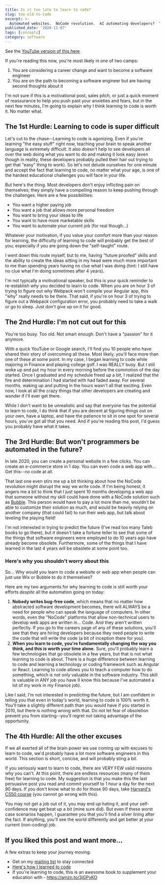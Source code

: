 ```yaml
---
title: Is it too late to learn to code?
slug: too-old-to-code
excerpt: >-
  Automated websites.  NoCode revolution.  AI automating developers?  These are all questions that might make you wonder whether learning to code is still worth your time.  Here's my take as a developer.
published_date: '2020-11-07'
tags: [concepts]
category: software
---
```


See the [YouTube version of this here](https://www.youtube.com/watch?v=yl8_M58k21s).

If you're reading this now, you're most likely in one of two camps:

1. You are considering a career change and want to become a software engineer
2. You are on the path to becoming a software engineer but are having second thoughts about it

I'm not sure if this is a motivational post, sales pitch, or just a quick moment of reassurance to help you push past your anxieties and fears, but in the next few minutes, I'm going to explain why I think learning to code is worth it. No matter what.

## The 1st Hurdle: Learning to code is super difficult

Let's cut to the chase--Learning to code is agonizing. Even if you're learning "the easy stuff" right now, teaching your brain to speak another language is extremely difficult. It also doesn't help to see developers all over the web doing what you want to do and making it look easy (even though in reality, these developers probably pulled their hair out trying to get that "easy" thing to work). So let's not delude ourselves for one minute and accept the fact that learning to code, no matter what your age, is one of the hardest educational challenges you will face in your life.

But here's the thing. Most developers don't enjoy inflicting pain on themselves; they simply have a compelling reason to keep pushing through the challenges. Here are a few possibilities:

- You want a higher paying job
- You want a job that allows more personal freedom
- You want to bring your ideas to life
- You want to have more marketable skills
- You want to automate your current job (for real though...)

Whatever your motivation, if you value your comfort more than your reason for learning, the difficulty of learning to code will probably get the best of you; especially if you are going down the "self-taught" route.

I went down this route myself, but to me, having "future proofed" skills and the ability to create the ideas sitting in my head were much more important to me than spending years having no clue what I was doing (hint: I still have no clue what I'm doing sometimes after 4 years).

I'm not typically a motivational speaker, but this is your quick reminder to re-establish _why_ you decided to learn to code. When you are on hour 3 of trying to figure out why Webpack won't compile your Angular app, this "why" really needs to be there. That said, if you're on hour 3 of trying to figure out a Webpack configuration error, you probably need to take a walk or go to sleep. Just don't give up on it for good.

## The 2nd Hurdle: I'm not cut out for this

You're too busy. Too old. Not smart enough. Don't have a "passion" for it anymore.

With a quick YouTube or Google search, I'll find you 10 people who have shared their story of overcoming all these. Most likely, you'll face more than one of these at some point. In my case, I began learning to code while majoring in Finance and playing college golf. I was REALLY busy. But I still woke up and put my hour in every morning before the commotion of the day started. Once I graduated and my schedule freed up a bit, I realized that the fire and determination I had started with had faded away. For several months, waking up and putting in the hours wasn't all that exciting. Even now, I look at all the crazy things that other developers are creating and wonder if I'll ever get there.

While I don't want to be unrealistic and say that everyone has the potential to learn to code, I do think that if you are decent at figuring things out on your own, have a laptop, and have the patience to sit in one spot for several hours, you've got all that you need. And if you're reading this post, I'd guess you probably have what it takes.

## The 3rd Hurdle: But won't programmers be automated in the future?

In late 2020, you can create a personal website in a few clicks. You can create an e-commerce store in 1 day. You can even code a web app with... Get this--no code at all.

That last one even stirs me up a bit thinking about how the NoCode revolution might disrupt the way we write code. If I'm being honest, it angers me a bit to think that I just spent 10 months developing a web app that someone without my skill could have done with a NoCode solution such as [Bubble](https://bubble.io/welcome). This person would have to pay a lot more than me, wouldn't be able to customize their solution as much, and would be heavily relying on another company (that could fail) to run their web app, but talk about leveling the playing field!

I'm not interested in trying to predict the future (I've read too many Taleb books to go there), but it doesn't take a fortune teller to see that some of the things that software engineers were employed to do 10 years ago have already become obsolete. Furthermore, some of the things that I have learned in the last 4 years will be obsolete at some point too.

### Here's why you shouldn't worry about this

So... Why would you learn to code a website or web app when people can just use Wix or Bubble to do it themselves?

Here are my two arguments for why learning to code is still worth your efforts _despite_ all the automation going on today:

1. **Nobody writes bug-free code**, which means that no matter how abstracted software development becomes, there will ALWAYS be a need for people who can speak the language of computers. In other words, even the "NoCode" platforms that allow non-technical users to develop web apps are written in... Code. And they aren't written perfectly. If you go to the careers page of any of these solutions, you'll see that they are hiring developers because they need people to write the code that will write the code (a bit of inception there for you).
2. **When you learn to code, you're fundamentally changing the way you think, and this is worth your time alone.** Sure, you'll probably learn a few technologies that go obsolete in a few years, but that is not what learning to code is about. There is a huge difference between learning to code and learning a technology or coding framework such as Angular or React. Learning to code allows you to teach a computer how to do something, which is not only valuable in the software industry. This skill is valuable in ANY job you have (I know this because I've automated a lot of my work in my Finance job).

Like I said, I'm not interested in predicting the future, but I am confident in telling you that even in today's world, learning to code is 100% worth it. You'll take a slightly different path than you would have if you started in 2010, but there is nothing wrong with that. Do not let fear of obsoletion prevent you from starting--you'll regret not taking advantage of the opportunity.

## The 4th Hurdle: All the other excuses

If we all exerted all of the brain power we use coming up with excuses to learn to code, we'd probably have a lot more software engineers in this world. This section is short, concise, and will probably sting a bit.

If you seriously want to learn to code, there are VERY FEW valid reasons why you can't. At this point, there are endless resources (many of them free) for learning to code. My suggestion is that you make this the last persuasive post you read and commit yourself to 1 hour a day for the next 90 days. If you don't know what to do for those 90 days, take [Harvard's CS50 course](https://online-learning.harvard.edu/course/cs50-introduction-computer-science?delta=0) (you cannot go wrong with this).

You may not get a job out of it, you may end up hating it, and your self-confidence may get beat up a bit (mine sure did). But even if these worst case scenarios happen, I guarantee you that you'll find a silver lining after the fact. If anything, you'll see the world differently and get better at your current (non-coding) job.

## If you liked this post and want more...

A few extras to keep your journey moving:

- Get on my [mailing list](https://lists.zachgollwitzer.com/learn-to-code/) to stay connected
- [Here's how I learned to code](https://youtu.be/Zr73KfbiSu0)
- If you're learning to code, this is an awesome book to supplement your education with - https://amzn.to/3jGPyKO
